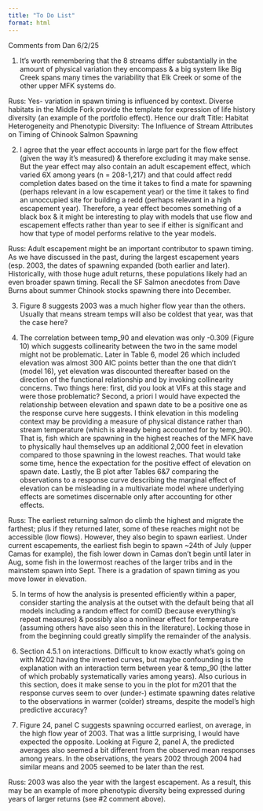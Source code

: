 ```yaml
---
title: "To Do List"
format: html
---
```


Comments from Dan 6/2/25

1. It’s worth remembering that the 8 streams differ substantially in the amount of physical variation they encompass & a big system like Big Creek spans many times the variability that Elk Creek or some of the other upper MFK systems do.

Russ: Yes- variation in spawn timing is influenced by context. Diverse habitats in the Middle Fork provide the template for expression of life history diversity (an example of the portfolio effect). Hence our draft Title:  Habitat Heterogeneity and Phenotypic Diversity: The Influence of  Stream Attributes on Timing of Chinook Salmon Spawning

2. I agree that the year effect accounts in large part for the flow effect (given the way it’s measured) & therefore excluding it may make sense. But the year effect may also contain an adult escapement effect, which varied 6X among years (n = 208-1,217) and that could affect redd completion dates based on the time it takes to find a mate for spawning (perhaps relevant in a low escapement year) or the time it takes to find an unoccupied site for building a redd (perhaps relevant in a high escapement year). Therefore, a year effect becomes something of a black box & it might be interesting to play with models that use flow and escapement effects rather than year to see if either is significant and how that type of model performs relative to the year models.

Russ: Adult escapement might be an important contributor to spawn timing. As we have discussed in the past, during the largest escapement years (esp. 2003, the dates of spawning expanded (both earlier and later). Historically, with those huge adult returns, these populations likely had an even broader spawn timing. Recall the SF Salmon anecdotes from Dave Burns about summer Chinook stocks spawning there into December.

3. Figure 8 suggests 2003 was a much higher flow year than the others. Usually that means stream temps will also be coldest that year, was that the case here?

4. The correlation between temp_90 and elevation was only -0.309 (Figure 10) which suggests collinearity between the two in the same model might not be problematic. Later in Table 6, model 26 which included elevation was almost 300 AIC points better than the one that didn’t (model 16), yet elevation was discounted thereafter based on the direction of the functional relationship and by invoking collinearity concerns. Two things here: first, did you look at VIFs at this stage and were those problematic? Second, a priori I would have expected the relationship between elevation and spawn date to be a positive one as the response curve here suggests. I think elevation in this modeling context may be providing a measure of physical distance rather than stream temperature (which is already being accounted for by temp_90). That is, fish which are spawning in the highest reaches of the MFK have to physically haul themselves up an additional 2,000 feet in elevation compared to those spawning in the lowest reaches. That would take some time, hence the expectation for the positive effect of elevation on spawn date. Lastly, the B plot after Tables 6&7 comparing the observations to a response curve describing the marginal effect of elevation can be misleading in a multivariate model where underlying effects are sometimes discernable only after accounting for other effects.  

Russ: The earliest returning salmon do climb the highest and migrate the farthest; plus if they returned later, some of these reaches might not be accessible (low flows). However, they also begin to spawn earliest. Under current escapements, the earliest fish begin to spawn ~24th of July (upper Camas for example), the fish lower down in Camas don’t begin until later in Aug, some fish in the lowermost reaches of the larger tribs and in the mainstem spawn into Sept. There is a gradation of spawn timing as you move lower in elevation.

5. In terms of how the analysis is presented efficiently within a paper, consider starting the analysis at the outset with the default being that all models including a random effect for comID (because everything’s repeat measures) & possibly also a nonlinear effect for temperature (assuming others have also seen this in the literature). Locking those in from the beginning could greatly simplify the remainder of the analysis.

6. Section 4.5.1 on interactions. Difficult to know exactly what’s going on with M202 having the inverted curves, but maybe confounding is the explanation with an interaction term between year & temp_90 (the latter of which probably systematically varies among years). Also curious in this section, does it make sense to you in the plot for m201 that the response curves seem to over (under-) estimate spawning dates relative to the observations in warmer (colder) streams, despite the model’s high predictive accuracy?

7. Figure 24, panel C suggests spawning occurred earliest, on average, in the high flow year of 2003. That was a little surprising, I would have expected the opposite. Looking at Figure 2, panel A, the predicted averages also seemed a bit different from the observed mean responses among years. In the observations, the years 2002 through 2004 had similar means and 2005 seemed to be later than the rest.

Russ: 2003 was also the year with the largest escapement. As a result, this may be an example of more phenotypic diversity being expressed during years of larger returns (see #2 comment above).

